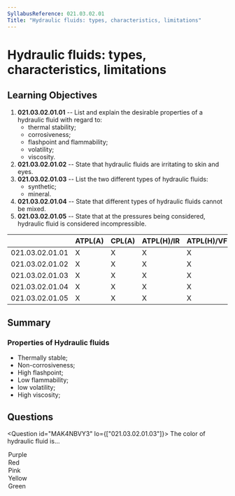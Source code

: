 ```yaml
---
SyllabusReference: 021.03.02.01
Title: "Hydraulic fluids: types, characteristics, limitations"
---
```


# Hydraulic fluids: types, characteristics, limitations

## Learning Objectives

1.  **021.03.02.01.01** -- List and explain the desirable properties of a
    hydraulic fluid with regard to:
    *   thermal stability;
    *   corrosiveness;
    *   flashpoint and flammability;
    *   volatility;
    *   viscosity.
2.  **021.03.02.01.02** -- State that hydraulic fluids are irritating to skin and
    eyes.
3.  **021.03.02.01.03** -- List the two different types of hydraulic fluids:
    *   synthetic;
    *   mineral.
4.  **021.03.02.01.04** -- State that different types of hydraulic fluids cannot
    be mixed.
5.  **021.03.02.01.05** -- State that at the pressures being considered,
    hydraulic fluid is considered incompressible.

|                 | ATPL(A) | CPL(A) | ATPL(H)/IR | ATPL(H)/VFR | CPL(H) | IR | CBIR(A) |
| --------------- | ------- | ------ | ---------- | ----------- | ------ | -- | ------- |
| 021.03.02.01.01 | X       | X      | X          | X           | X      |    |         |
| 021.03.02.01.02 | X       | X      | X          | X           | X      |    |         |
| 021.03.02.01.03 | X       | X      | X          | X           | X      |    |         |
| 021.03.02.01.04 | X       | X      | X          | X           | X      |    |         |
| 021.03.02.01.05 | X       | X      | X          | X           | X      |    |         |

## Summary

### Properties of Hydraulic fluids

*   Thermally stable;
*   Non-corrosiveness;
*   High flashpoint;
*   Low flammability;
*   low volatility;
*   High viscosity;

## Questions

<Question id="MAK4NBVY3" lo={["021.03.02.01.03"]}>
  <Text variant="oneCorrect">
    The color of <Subject /> hydraulic fluid is...
  </Text>

  <Option subject={[["synthetic"]]}>Purple</Option>
  <Option subject={[["Mineral"]]}>Red</Option>
  <Option>Pink</Option>
  <Option>Yellow</Option>
  <Option>Green</Option>
</Question>
